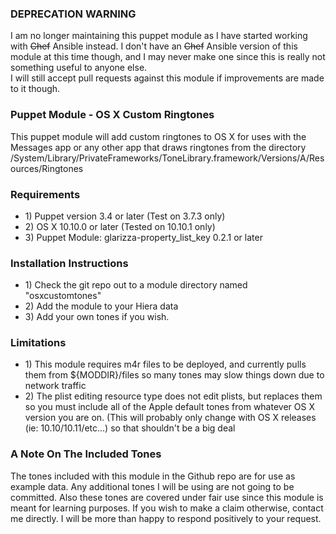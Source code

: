 === DEPRECATION WARNING ===
I am no longer maintaining this puppet module as I have started working with <strike>Chef</strike> Ansible instead. I don't have an <strike>Chef</strike> Ansible version of this module at this time though, and I may never make one since this is really not something useful to anyone else.
<br />I will still accept pull requests against this module if improvements are made to it though.
=== Puppet Module - OS X Custom Ringtones ===
This puppet module will add custom ringtones to OS X for uses with the Messages app or any other app that draws ringtones from the directory /System/Library/PrivateFrameworks/ToneLibrary.framework/Versions/A/Resources/Ringtones
=== Requirements ===
*1) Puppet version 3.4 or later (Test on 3.7.3 only)
*2) OS X 10.10.0 or later (Tested on 10.10.1 only)
*3) Puppet Module: glarizza-property_list_key 0.2.1 or later
=== Installation Instructions ===
*1) Check the git repo out to a module directory named "osxcustomtones"
*2) Add the module to your Hiera data
*3) Add your own tones if you wish.
=== Limitations ===
*1) This module requires m4r files to be deployed, and currently pulls them from ${MODDIR}/files so many tones may slow things down due to network traffic
*2) The plist editing resource type does not edit plists, but replaces them so you must include all of the Apple default tones from whatever OS X version you are on. (This will probably only change with OS X releases (ie: 10.10/10.11/etc...) so that shouldn't be a big deal
=== A Note On The Included Tones ===
The tones included with this module in the Github repo are for use as example data. Any additional tones I will be using are not going to be committed. Also these tones are covered under fair use since this module is meant for learning purposes. If you wish to make a claim otherwise, contact me directly. I will be more than happy to respond positively to your request.
